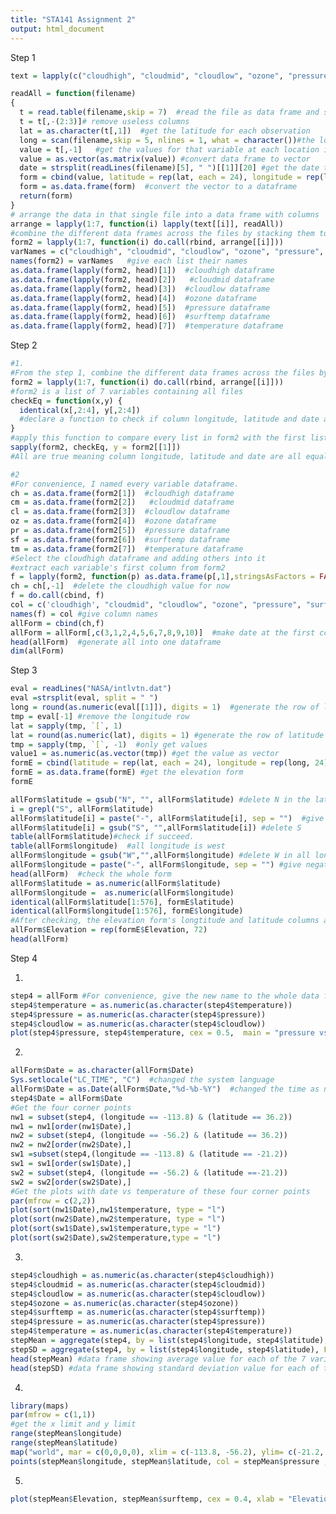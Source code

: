 ```yaml
---
title: "STA141 Assignment 2"
output: html_document
---
```

Step 1

```r
text = lapply(c("cloudhigh", "cloudmid", "cloudlow", "ozone", "pressure", "surftemp", "temperature"), function(p) list.files("NASA", pattern = p, full.names = TRUE  ))  #list all files

readAll = function(filename)
{
  t = read.table(filename,skip = 7)  #read the file as data frame and skip the first 7 lines.
  t = t[,-(2:3)]# remove useless columns
  lat = as.character(t[,1])  #get the latitude for each observation
  long = scan(filename,skip = 5, nlines = 1, what = character())#the longitude for each observation
  value = t[,-1]   #get the values for that variable at each location in the grid
  value = as.vector(as.matrix(value)) #convert data frame to vector 
  date = strsplit(readLines(filename)[5], " ")[[1]][20] #get the date the observations were recorded
  form = cbind(value, latitude = rep(lat, each = 24), longitude = rep(long, 24), Date = rep(date, 576) )  #combine value, longitude, latitude and date together
  form = as.data.frame(form)  #convert the vector to a dataframe
  return(form)
}
# arrange the data in that single file into a data frame with columns
arrange = lapply(1:7, function(i) lapply(text[[i]], readAll))
#combine the different data frames across the files by stacking them together
form2 = lapply(1:7, function(i) do.call(rbind, arrange[[i]]))
varNames = c("cloudhigh", "cloudmid", "cloudlow", "ozone", "pressure", "surftemp","temperature")
names(form2) = varNames   #give each list their names
as.data.frame(lapply(form2, head)[1])  #cloudhigh dataframe
as.data.frame(lapply(form2, head)[2])   #cloudmid dataframe
as.data.frame(lapply(form2, head)[3])  #cloudlow dataframe
as.data.frame(lapply(form2, head)[4])  #ozone dataframe
as.data.frame(lapply(form2, head)[5])  #pressure dataframe
as.data.frame(lapply(form2, head)[6])  #surftemp dataframe
as.data.frame(lapply(form2, head)[7])  #temperature dataframe
```


Step 2
```r
#1.
#From the step 1, combine the different data frames across the files by stacking them together
form2 = lapply(1:7, function(i) do.call(rbind, arrange[[i]])) 
#form2 is a list of 7 variables containing all files
checkEq = function(x,y) { 
  identical(x[,2:4], y[,2:4])  
  #declare a function to check if column longitude, latitude and date are equal
}
#apply this function to compare every list in form2 with the first list(cloudhigh data)
sapply(form2, checkEq, y = form2[[1]])
#All are true meaning column longitude, latitude and date are all equal in these 7 variables 

#2
#For convenience, I named every variable dataframe. 
ch = as.data.frame(form2[1])  #cloudhigh dataframe
cm = as.data.frame(form2[2])   #cloudmid dataframe
cl = as.data.frame(form2[3])  #cloudlow dataframe
oz = as.data.frame(form2[4])  #ozone dataframe
pr = as.data.frame(form2[5])  #pressure dataframe
sf = as.data.frame(form2[6])  #surftemp dataframe
tm = as.data.frame(form2[7])  #temperature dataframe
#Select the cloudhigh dataframe and adding others into it
#extract each variable's first column from form2 
f = lapply(form2, function(p) as.data.frame(p[,1],stringsAsFactors = FALSE, optional = FALSE))
ch = ch[,-1]  #delete the cloudhigh value for now
f = do.call(cbind, f)
col = c('cloudhigh', "cloudmid", "cloudlow", "ozone", "pressure", "surftemp", "temperature")
names(f) = col #give column names
allForm = cbind(ch,f)
allForm = allForm[,c(3,1,2,4,5,6,7,8,9,10)]  #make date at the first column
head(allForm)  #generate all into one dataframe
dim(allForm)
```



Step 3
```r
eval = readLines("NASA/intlvtn.dat")
eval =strsplit(eval, split = " ")
long = round(as.numeric(eval[[1]]), digits = 1)  #generate the row of longitude
tmp = eval[-1] #remove the longitude row
lat = sapply(tmp, `[`, 1) 
lat = round(as.numeric(lat), digits = 1) #generate the row of latitude
tmp = sapply(tmp, `[`, -1)  #only get values
value1 = as.numeric(as.vector(tmp)) #get the value as vector
formE = cbind(latitude = rep(lat, each = 24), longitude = rep(long, 24), Elevation = value1)
formE = as.data.frame(formE) #get the elevation form
formE

allForm$latitude = gsub("N", "", allForm$latitude) #delete N in the latitude because of positive value
i = grepl("S", allForm$latitude)
allForm$latitude[i] = paste("-", allForm$latitude[i], sep = "")  #give negative sign to each south latitude
allForm$latitude[i] = gsub("S", "",allForm$latitude[i]) #delete S
table(allForm$latitude)#check if succeed.
table(allForm$longitude)  #all longitude is west
allForm$longitude = gsub("W","",allForm$longitude) #delete W in all longitude
allForm$longitude = paste("-", allForm$longitude, sep = "") #give negative sign to each west longitude
head(allForm)  #check the whole form
allForm$latitude = as.numeric(allForm$latitude)
allForm$longitude =  as.numeric(allForm$longitude)
identical(allForm$latitude[1:576], formE$latitude)  
identical(allForm$longitude[1:576], formE$longitude)
#After checking, the elevation form's longtitude and latitude columns are identical with them in the whole form from 1st to 576 columns. So we can combine them directly. 
allForm$Elevation = rep(formE$Elevation, 72)
head(allForm)
```


  
  
Step 4


1.
```r
step4 = allForm #For convenience, give the new name to the whole data frame. 
step4$temperature = as.numeric(as.character(step4$temperature))
step4$pressure = as.numeric(as.character(step4$pressure))
step4$cloudlow = as.numeric(as.character(step4$cloudlow))
plot(step4$pressure, step4$temperature, cex = 0.5,  main = "pressure vs temperature", xlab = "pressure", ylab = "temperature", col = step4$cloudlow)
```



2.
```r
allForm$Date = as.character(allForm$Date)
Sys.setlocale("LC_TIME", "C")  #changed the system language
allForm$Date = as.Date(allForm$Date,"%d-%b-%Y")  #changed the time as numeric
step4$Date = allForm$Date
#Get the four corner points
nw1 = subset(step4, (longitude == -113.8) & (latitude == 36.2))
nw1 = nw1[order(nw1$Date),]
nw2 = subset(step4, (longitude == -56.2) & (latitude == 36.2))
nw2 = nw2[order(nw2$Date),]
sw1 =subset(step4,(longitude == -113.8) & (latitude == -21.2))
sw1 = sw1[order(sw1$Date),]
sw2 = subset(step4, (longitude == -56.2) & (latitude ==-21.2))
sw2 = sw2[order(sw2$Date),]
#Get the plots with date vs temperature of these four corner points
par(mfrow = c(2,2))
plot(sort(nw1$Date),nw1$temperature, type = "l")
plot(sort(nw2$Date),nw2$temperature, type = "l")
plot(sort(sw1$Date),sw1$temperature,type = "l")
plot(sort(sw2$Date),sw2$temperature,type = "l")
```




3.
```r
step4$cloudhigh = as.numeric(as.character(step4$cloudhigh))
step4$cloudmid = as.numeric(as.character(step4$cloudmid))
step4$cloudlow = as.numeric(as.character(step4$cloudlow))
step4$ozone = as.numeric(as.character(step4$ozone))
step4$surftemp = as.numeric(as.character(step4$surftemp))
step4$pressure = as.numeric(as.character(step4$pressure))
step4$temperature = as.numeric(as.character(step4$temperature))
stepMean = aggregate(step4, by = list(step4$longitude, step4$latitude), FUN = mean)
stepSD = aggregate(step4, by = list(step4$longitude, step4$latitude), FUN = sd)
head(stepMean) #data frame showing average value for each of the 7 variables across time.
head(stepSD) #data frame showing standard deviation value for each of the 7 variables across time.
```


4.
```r
library(maps)
par(mfrow = c(1,1))
#get the x limit and y limit 
range(stepMean$longitude)  
range(stepMean$latitude)
map("world", mar = c(0,0,0,0), xlim = c(-113.8, -56.2), ylim= c(-21.2, 36.2)) #plot the map
points(stepMean$longitude, stepMean$latitude, col = stepMean$pressure , cex = .4)
```


5.
```r
plot(stepMean$Elevation, stepMean$surftemp, cex = 0.4, xlab = "Elevation", ylab = "Surface temperature") #we can see surface temperature firstly decreases with increasing of elevation and then stays the same.
```



  